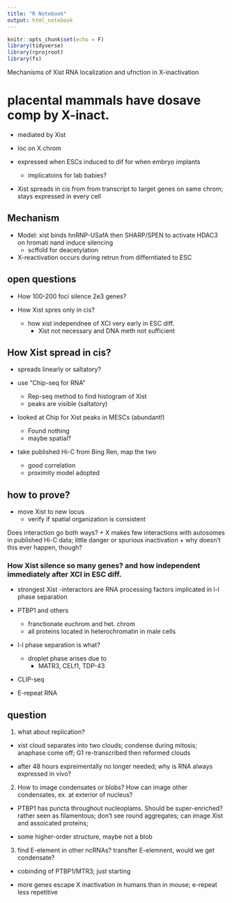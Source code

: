 ```yaml
---
title: "R Notebook"
output: html_notebook
---
```


```r
knitr::opts_chunk$set(echo = F)
library(tidyverse)
library(rprojroot)
library(fs)
```


Mechanisms of Xist RNA localization and ufnction in X-inactivation

# placental mammals have dosave comp by X-inact. 

+ mediated by Xist

+ loc on X chrom

+ expressed when ESCs induced to dif for when embryo implants
	+ implicatoins for lab babies?
	
+ Xist spreads in cis from from transcript to target genes on same chrom; stays expressed in every cell

## Mechanism

+ Model: xist binds hnRNP-USafA then SHARP/SPEN to activate HDAC3 on hromati nand induce silencing 
	+ scffold for deacetylation 
	
+ X-reactivation occurs during retrun from differntiated to ESC


##  open questions 

+ How 100-200 foci silence 2e3 genes? 

+ How Xist spres only in cis?

	+ how xist independnee of XCI very early in ESC diff. 
		+ Xist not necessary and DNA meth not sufficient 

## How Xist spread in cis? 

+ spreads linearly or saltatory? 

+ use "Chip-seq for RNA" 
	+ Rep-seq method to find histogram of Xist 
	+ peaks are visible (saltatory)

+ looked at Chip for Xist peaks in MESCs (abundant!)
	+ Found nothing 
	+ maybe spatial? 
	
+ take published Hi-C from Bing Ren, map the two
	+ good correlation 
	+ proximity model adopted 
	
## how to prove? 
+ move Xist to new locus 
	+ verify if spatial organization is consistent
	

Does interaction go both ways?
+ X makes few interactions with autosomes in published Hi-C data; little danger or spurious inactivation 
+ why doesn't this ever happen, though?

### How Xist silence so many genes? and how independent immediately after XCI in ESC diff.

+ strongest Xist -interactors  are RNA processing factors implicated in l-l phase separation

+ PTBP1 and others 
	+ franctionate euchrom and het. chrom 
	+ all proteins located in heterochromatin in male cells 
	
+ l-l phase separation is what?
	+ droplet phase arises due to 
		+ MATR3, CELf1, TDP-43 
		
+ CLIP-seq 

+ E-repeat RNA 

## question

1. what about replication?

+ xist cloud separates into two clouds; condense during mitosis; anaphase come off; G1 re-transcribed then reformed clouds

+ after 48 hours expreimentally no longer needed; why is RNA always expressed in vivo? 

2. How to image condensates or blobs? How can image other condensates, ex. at exterior of nucleus?

+ PTBP1 has puncta throughout nucleoplams. Should be super-enriched? rather seen as filamentous; don't see round aggregates; can image Xist and assoicated proteins; 

+ some higher-order structure, maybe not a blob

3. find E-element in other ncRNAs? transfter E-elemnent, would we get condensate? 
+ cobinding of PTBP1/MTR3; just starting

+ more genes escape X inactivation in humans than in mouse; e-repeat less repetitive 





	
